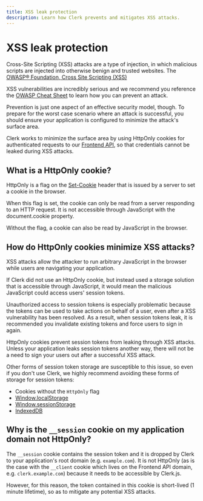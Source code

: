 ```yaml
---
title: XSS leak protection
description: Learn how Clerk prevents and mitigates XSS attacks.
---
```


# XSS leak protection

Cross-Site Scripting (XSS) attacks are a type of injection, in which malicious scripts are injected into otherwise benign and trusted websites. The [OWASP® Foundation, Cross Site Scripting (XSS)](https://owasp.org/www-community/attacks/xss/)

XSS vulnerabilities are incredibly serious and we recommend you reference the [OWASP Cheat Sheet](https://cheatsheetseries.owasp.org/cheatsheets/Cross_Site_Scripting_Prevention_Cheat_Sheet.html) to learn how you can prevent an attack.

Prevention is just one aspect of an effective security model, though. To prepare for the worst case scenario where an attack is successful, you should ensure your application is configured to minimize the attack's surface area.

Clerk works to minimize the surface area by using HttpOnly cookies for authenticated requests to our [Frontend API](https://clerk.com/docs/reference/frontend-api), so that credentials cannot be leaked during XSS attacks.

## What is a HttpOnly cookie?
HttpOnly is a flag on the [Set-Cookie](https://developer.mozilla.org/en-US/docs/Web/HTTP/Headers/Set-Cookie) header that is issued by a server to set a cookie in the browser.

When this flag is set, the cookie can only be read from a server responding to an HTTP request. It is not accessible through JavaScript with the document.cookie property.

Without the flag, a cookie can also be read by JavaScript in the browser.

## How do HttpOnly cookies minimize XSS attacks?
XSS attacks allow the attacker to run arbitrary JavaScript in the browser while users are navigating your application.

If Clerk did not use an HttpOnly cookie, but instead used a storage solution that is accessible through JavaScript, it would mean the malicious JavaScript could access users' session tokens.

Unauthorized access to session tokens is especially problematic because the tokens can be used to take actions on behalf of a user, even after a XSS vulnerability has been resolved. As a result, when session tokens leak, it is recommended you invalidate existing tokens and force users to sign in again.

HttpOnly cookies prevent session tokens from leaking through XSS attacks. Unless your application leaks session tokens another way, there will not be a need to sign your users out after a successful XSS attack.

Other forms of session token storage are susceptible to this issue, so even if you don't use Clerk, we highly recommend avoiding these forms of storage for session tokens:

* Cookies without the `HttpOnly` flag
* [Window.localStorage](https://developer.mozilla.org/en-US/docs/Web/API/Window/localStorage)
* [Window.sessionStorage](https://developer.mozilla.org/en-US/docs/Web/API/Window/sessionStorage)
* [IndexedDB](https://developer.mozilla.org/en-US/docs/Web/API/IndexedDB_API)

## Why is the `__session` cookie on my application domain not HttpOnly?
The `__session` cookie contains the session token and it is dropped by Clerk to your application's root domain (e.g. `example.com`). It is not HttpOnly (as is the case with the `__client` cookie which lives on the Frontend API domain, e.g. `clerk.example.com`) because it needs to be accessible by Clerk.js.

However, for this reason, the token contained in this cookie is short-lived (1 minute lifetime), so as to mitigate any potential XSS attacks.
